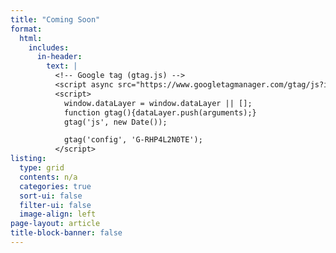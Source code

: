 ```yaml
---
title: "Coming Soon"
format:
  html:
    includes:
      in-header:
        text: |
          <!-- Google tag (gtag.js) -->
          <script async src="https://www.googletagmanager.com/gtag/js?id=G-RHP4L2N0TE"></script>
          <script>
            window.dataLayer = window.dataLayer || [];
            function gtag(){dataLayer.push(arguments);}
            gtag('js', new Date());

            gtag('config', 'G-RHP4L2N0TE');
          </script>
listing:
  type: grid
  contents: n/a
  categories: true
  sort-ui: false
  filter-ui: false
  image-align: left
page-layout: article
title-block-banner: false
---
```


```{=html}
<style>
nav {
  background: url("https://www.shutterstock.com/shutterstock/videos/1051248673/preview/stock-footage--d-animated-bar-graphs-and-pie-charts-slick-clean-elegant-white-on-blue-background-great-for.mp4") no-repeat top center fixed;
  background-size: cover;
  height: 40vh;
  width: 100%;
}
</style>
```
